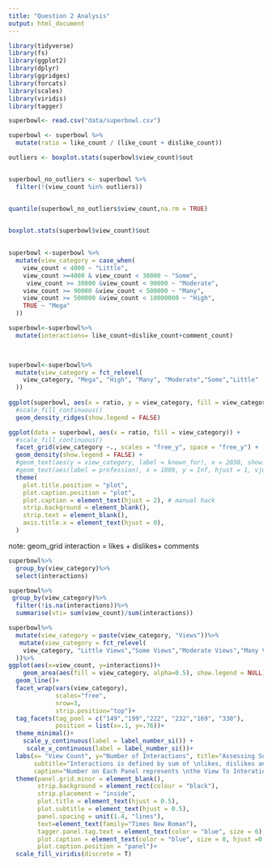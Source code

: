```yaml
---
title: "Question 2 Analysis"
output: html_document
---
```


```r
library(tidyverse)
library(fs)
library(ggplot2)
library(dplyr)
library(ggridges)
library(forcats)
library(scales)
library(viridis)
library(tagger)
```

```r
superbowl<- read.csv("data/superbowl.csv")
```


```r
superbowl <- superbowl %>%
  mutate(ratio = like_count / (like_count + dislike_count))
```


```r

outliers <- boxplot.stats(superbowl$view_count)$out


superbowl_no_outliers <- superbowl %>%
  filter(!(view_count %in% outliers))


quantile(superbowl_no_outliers$view_count,na.rm = TRUE)
  
```

```r
boxplot.stats(superbowl$view_count)$out
  
```


```r
superbowl <-superbowl %>%
  mutate(view_category = case_when(
    view_count < 4000 ~ "Little",
    view_count >=4000 & view_count < 30000 ~ "Some",
     view_count >= 30000 &view_count < 90000 ~ "Moderate",
    view_count >= 90000 &view_count < 500000 ~ "Many",
    view_count >= 500000 &view_count < 10000000 ~ "High",
    TRUE ~ "Mega"
  ))

superbowl<-superbowl%>%
  mutate(interactions= like_count+dislike_count+comment_count)
  



```


```r
superbowl<-superbowl%>%
  mutate(view_category = fct_relevel(
    view_category, "Mega", "High", "Many", "Moderate","Some","Little"
  ))
  
ggplot(superbowl, aes(x = ratio, y = view_category, fill = view_category)) +
  #scale_fill_continuous()
  geom_density_ridges(show.legend = FALSE)
```

```r
ggplot(data = superbowl, aes(x = ratio, fill = view_category)) +
  #scale_fill_continuous()
  facet_grid(view_category ~., scales = "free_y", space = "free_y") +
  geom_density(show.legend = FALSE) +
  #geom_text(aes(y = view_category, label = known_for), x = 2030, show.legend = FALSE, hjust = 0) +
  #geom_text(aes(label = profession), x = 1809, y = Inf, hjust = 1, vjust = 1, show.legend = FALSE) +
  theme(
    plot.title.position = "plot",
    plot.caption.position = "plot",
    plot.caption = element_text(hjust = 2), # manual hack
    strip.background = element_blank(),
    strip.text = element_blank(),
    axis.title.x = element_text(hjust = 0),
  )
```

note: geom_grid
interaction = likes + dislikes+ comments

```r
superbowl%>%
  group_by(view_category)%>%
  select(interactions)
```


```r
superbowl%>%
 group_by(view_category)%>%
  filter(!is.na(interactions))%>%
  summarise(vti= sum(view_count)/sum(interactions))
```


```r
superbowl%>%
  mutate(view_category = paste(view_category, "Views"))%>%
   mutate(view_category = fct_relevel(
    view_category, "Little Views","Some Views","Moderate Views","Many Views", "High Views",  "Mega Views" 
  ))%>%
ggplot(aes(x=view_count, y=interactions))+
    geom_area(aes(fill = view_category, alpha=0.5), show.legend = NULL)+
  geom_line()+
  facet_wrap(vars(view_category),  
             scales="free",
             nrow=3,
             strip.position="top")+
  tag_facets(tag_pool = c("149","199","222", "232","169", "330"),
             position = list(x=.1, y=.76))+
  theme_minimal()+
	scale_y_continuous(label = label_number_si()) +
     scale_x_continuous(label = label_number_si())+
  labs(x= "View Count", y="Number of Interactions", title="Assessing Superbowl Ads Interactions",
       subtitle="Interactions is defined by sum of \nlikes, dislikes and comments on a video",
       caption="Number on Each Panel represents \nthe View To Interations Ratio of that view category")+
  theme(panel.grid.minor = element_blank(),
        strip.background = element_rect(colour = "black"),
        strip.placement = "inside",
        plot.title = element_text(hjust = 0.5),
        plot.subtitle = element_text(hjust = 0.5),
        panel.spacing = unit(1.4, "lines"),
        text=element_text(family="Times New Roman"),
        tagger.panel.tag.text = element_text(color = "blue", size = 6),
        plot.caption = element_text(color = "blue", size = 8, hjust =0.5),
        plot.caption.position = "panel")+
  scale_fill_viridis(discrete = T)

```





